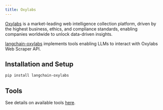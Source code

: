 ```yaml
---
title: Oxylabs
---
```


[Oxylabs](https://oxylabs.io/) is a market-leading web intelligence collection platform, driven by the highest business,
ethics, and compliance standards, enabling companies worldwide to unlock data-driven insights.

[langchain-oxylabs](https://pypi.org/project/langchain-oxylabs/) implements
tools enabling LLMs to interact with Oxylabs Web Scraper API.


## Installation and Setup

```bash
pip install langchain-oxylabs
```

## Tools

See details on available tools [here](/oss/integrations/tools/oxylabs/).
